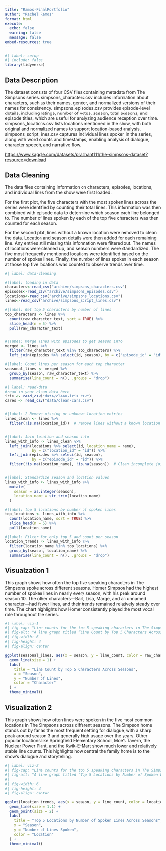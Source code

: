 ```yaml
---
title: "Ramos-FinalPortfolio"
author: "Rachel Ramos"
format: html
execute: 
  echo: false
  warning: false
  message: false
embed-resources: true
---
```

```r
#| label: setup
#| include: false
library(tidyverse)
```

## Data Description
The dataset consists of four CSV files containing metadata from The Simpsons series. simpsons_characters.csv includes information about characters, such as their names, gender, and normalized versions of their names for consistency. simpsons_episodes.csv provides episode-level details, including ratings, number of votes, season, total seasons, and episode titles, which are useful for analyzing audience reception over time. simpsons_locations.csv lists locations mentioned in the show, with both original and normalized names to support location-based analysis. simpsons_script_lines.csv captures individual lines spoken in the series, along with word counts and timestamps, enabling analysis of dialogue, character speech, and narrative flow.

 <https://www.kaggle.com/datasets/prashant111/the-simpsons-dataset?resource=download>

## Data Cleaning

The data files containing information on characters, episodes, locations, and individual lines from the show were first loaded.

For the first plot, the five characters with the most spoken lines across the series were identified by counting their total lines. This information was then combined with episode data to determine which season each line belonged to. The number of lines spoken by each of the top five characters was then counted for each season.

For the second plot, lines without a known location were removed to clean the data. Location and season details were then added for each remaining line. Any entries still missing this information were filtered out. The names of locations were cleaned up, and season numbers were standardized. The five most frequently mentioned locations were identified based on the number of spoken lines. Finally, the number of lines spoken in each season at those top five locations was counted to observe trends over time.

```r
#| label: data-cleaning

#|label: loading in data
characters<-read_csv("archive/simpsons_characters.csv")
episodes<-read_csv("archive/simpsons_episodes.csv")
locations<-read_csv("archive/simpsons_locations.csv")
lines<-read_csv("archive/simpsons_script_lines.csv")

#|label: Get top 5 characters by number of lines
top_characters <- lines %>%
  count(raw_character_text, sort = TRUE) %>%
  slice_head(n = 5) %>%
  pull(raw_character_text)


#|label: Merge lines with episodes to get season info
merged <- lines %>%
  filter(raw_character_text %in% top_characters) %>%
  left_join(episodes %>% select(id, season), by = c("episode_id" = "id"))

#|label: Count lines per season for each top character
seasonal_lines <- merged %>%
  group_by(season, raw_character_text) %>%
  summarise(line_count = n(), .groups = "drop")

#| label: read-data
#read in your clean data here
iris <- read_csv("data/clean-iris.csv")
cares <- read_csv("data/clean-cars.csv")


#|label: 2 Remove missing or unknown location entries
lines_clean <- lines %>%
  filter(!is.na(location_id))  # remove lines without a known location


#|label: Join location and season info
lines_with_info <- lines_clean %>%
  left_join(locations %>% select(id, location_name = name), 
            by = c("location_id" = "id")) %>%
  left_join(episodes %>% select(id, season), 
            by = c("episode_id" = "id")) %>%
  filter(!is.na(location_name), !is.na(season))  # Clean incomplete joins


#|label: Standardize season and location values
lines_with_info <- lines_with_info %>%
  mutate(
    season = as.integer(season),
    location_name = str_trim(location_name)
  )

#|label: top 5 locations by number of spoken lines
top_locations <- lines_with_info %>%
  count(location_name, sort = TRUE) %>%
  slice_head(n = 5) %>%
  pull(location_name)

#|label: Filter for only top 5 and count per season
location_trends <- lines_with_info %>%
  filter(location_name %in% top_locations) %>%
  group_by(season, location_name) %>%
  summarise(line_count = n(), .groups = "drop")

```

## Visualzation 1

This graph shows how often the top five speaking characters in The Simpsons spoke across different seasons. Homer Simpson had the highest number of spoken lines in nearly every season, with his peak around season 10. The other characters—Bart, Lisa, Marge, and an unnamed character—had fewer lines, and their trends remained relatively steady over time. The chart highlights how Homer consistently played the most vocal role throughout the series.

```r
#| label: viz-1
#| fig-cap: "Line counts for the top 5 speaking characters in The Simpsons across all seasons"
#| fig-alt: "A line graph titled “Line Count by Top 5 Characters Across Seasons.” The x-axis shows the season number from 1 to about 30, and the y-axis shows the number of lines spoken, ranging from 0 to just over 1700. Five lines represent different characters. Homer Simpson, shown in green, has the highest number of lines in almost every season, peaking around season 10 and then gradually declining. Bart Simpson (red), Lisa Simpson (cyan), and Marge Simpson (purple) have consistently lower line counts that remain relatively stable. A gray line labeled 'NA' represents lines with no clear character name, with counts similar to or higher than the three supporting characters."
#| fig-width: 6
#| fig-height: 4
#| fig-align: center

ggplot(seasonal_lines, aes(x = season, y = line_count, color = raw_character_text)) +
  geom_line(size = 1) +
  labs(
    title = "Line Count by Top 5 Characters Across Seasons",
    x = "Season",
    y = "Number of Lines",
    color = "Character"
  ) +
  theme_minimal()
```

## Visualization 2

This graph shows how often lines were spoken in the five most common locations in The Simpsons across different seasons. The Simpson home stands out by far as the most frequent setting for dialogue, with a sharp peak around season 3 and generally high usage over the years. Other popular locations like Springfield Elementary School, Moe's Tavern, the Nuclear Power Plant, and the Kwik-E-Mart show much lower and relatively stable line counts. This highlights how central the family home is to the show’s dialogue and storytelling.

```r
#| label: viz-2
#| fig-cap: "Line counts for the top 5 speaking characters in The Simpsons across all seasons."
#| fig-alt: "A line graph titled “Top 5 Locations by Number of Spoken Lines Across Seasons.” The x-axis shows the season number from 1 to about 30, and the y-axis shows the number of lines spoken, ranging from 0 to 2500. The Simpson home, shown in green, has the highest number of spoken lines in nearly every season, peaking around season 3. The other locations—Springfield Elementary School (blue), Moe’s Tavern (olive), the Springfield Nuclear Power Plant (pink), and the Kwik-E-Mart (red)—have much lower counts that remain fairly steady across seasons, typically under 500 lines per season."
#| 
#| fig-width: 6
#| fig-height: 4
#| fig-align: center

ggplot(location_trends, aes(x = season, y = line_count, color = location_name)) +
  geom_line(size = 1.1) +
  geom_point(size = 2) +
  labs(
    title = "Top 5 Locations by Number of Spoken Lines Across Seasons",
    x = "Season",
    y = "Number of Lines Spoken",
    color = "Location"
  ) +
  theme_minimal()
```

